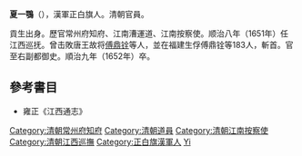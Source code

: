 '''夏一鶚'''（{{bd|？||1652年||Xia夏}}），漢軍正白旗人。清朝官員。

貢生出身。歷官常州府知府、江南漕運道、江南按察使。顺治八年（1651年）任江西巡抚。曾击敗唐王故将[[傅鼎铨|傅鼎铨]]等人，並在福建生俘傅鼎铨等183人，斬首。官至右副都御史。順治九年（1652年）卒。

==參考書目==
* 雍正《江西通志》

{{清朝江西巡抚}}
{{DEFAULTSORT:Xia夏}}
[[Category:清朝常州府知府|Category:清朝常州府知府]]
[[Category:清朝道員|Category:清朝道員]]
[[Category:清朝江南按察使|Category:清朝江南按察使]]
[[Category:清朝江西巡撫|Category:清朝江西巡撫]]
[[Category:正白旗漢軍人|Category:正白旗漢軍人]]
[[Category:夏姓|Yi]]
